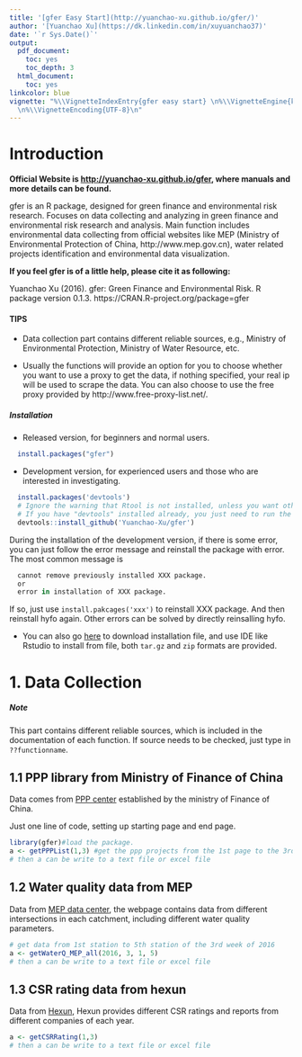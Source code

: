 ```yaml
---
title: '[gfer Easy Start](http://yuanchao-xu.github.io/gfer/)'
author: '[Yuanchao Xu](https://dk.linkedin.com/in/xuyuanchao37)'
date: '`r Sys.Date()`'
output:
  pdf_document:
    toc: yes
    toc_depth: 3
  html_document:
    toc: yes
linkcolor: blue
vignette: "%\\VignetteIndexEntry{gfer easy start} \n%\\VignetteEngine{knitr::rmarkdown}
  \n%\\VignetteEncoding{UTF-8}\n"
---
```


# Introduction

**Official Website is [http://yuanchao-xu.github.io/gfer](http://yuanchao-xu.github.io/gfer), where manuals and more details can be found.**

gfer is an R package, designed for green finance and environmental risk research. Focuses on data collecting and analyzing in green finance and environmental risk research and analysis. Main function includes environmental data collecting from official websites like MEP (Ministry of Environmental Protection of China, http://www.mep.gov.cn), water related projects identification and environmental data visualization.

**If you feel gfer is of a little help, please cite it as following:**

Yuanchao Xu (2016). gfer: Green Finance and Environmental Risk. R package version 0.1.3.
  https://CRAN.R-project.org/package=gfer

#### TIPS
* Data collection part contains different reliable sources, e.g., Ministry of Environmental Protection, Ministry of Water Resource, etc.


* Usually the functions will provide an option for you to choose whether you want to use a proxy to get the data, if nothing specified, your real ip will be used to scrape the data. You can also choose to use the free proxy provided by http://www.free-proxy-list.net/.



##### Installation
* Released version, for beginners and normal users.
```r
  install.packages("gfer")
```

* Development version, for experienced users and those who are interested in investigating.
```r
  install.packages('devtools')
  # Ignore the warning that Rtool is not installed, unless you want other #function from devtools.
  # If you have "devtools" installed already, you just need to run the following code.
  devtools::install_github('Yuanchao-Xu/gfer')
```

During the installation of the development version, if there is some error, you can just follow the error message and reinstall the package with error. The most common message is
```r
  cannot remove previously installed XXX package.
  or
  error in installation of XXX package.
```
If so, just use `install.pakcages('xxx')` to reinstall XXX package. And then reinstall hyfo again. Other errors can be solved by directly reinsalling hyfo.

* You can also go [here](http://yuanchao-xu.github.io/gfer/) to download installation file, and use IDE like Rstudio to install from file, both `tar.gz` and `zip` formats are provided.


# 1. Data Collection

##### Note

This part contains different reliable sources, which is included in the documentation of each function. If source needs to be checked, just type in `??functionname`.







## 1.1 PPP library from Ministry of Finance of China

Data comes from [PPP center](http://www.cpppc.org:8082/efmisweb/ppp/projectLibrary/toPPPList.do?projName=) established by the ministry of Finance of China.

Just one line of code, setting up starting page and end page.

```r
library(gfer)#load the package.
a <- getPPPList(1,3) #get the ppp projects from the 1st page to the 3rd page
# then a can be write to a text file or excel file

```











## 1.2 Water quality data from MEP

Data from [MEP data center](http://datacenter.mep.gov.cn/report/getCountGraph.do?type=runQianWater), the webpage contains data from different intersections in each catchment, including different water quality parameters.

```r
# get data from 1st station to 5th station of the 3rd week of 2016
a <- getWaterQ_MEP_all(2016, 3, 1, 5)
# then a can be write to a text file or excel file
```










## 1.3 CSR rating data from hexun 

Data from [Hexun](http://stockdata.stock.hexun.com/zrbg/), Hexun provides different CSR ratings and reports from different companies of each year.
```r
a <- getCSRRating(1,3)
# then a can be write to a text file or excel file
```

